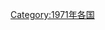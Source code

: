 {{Year by category
|m=1
|c=9
|d=7
|y=1
|cat=各国灾难
|sortkey=*
|parent=各年各国灾难
|subcat=1971年災難
}}
[[Category:1971年各国|Category:1971年各国]]